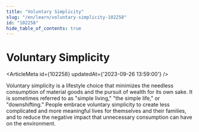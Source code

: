 ```yaml
---
title: "Voluntary Simplicity"
slug: "/en/learn/voluntary-simplicity-102258"
id: "102258"
hide_table_of_contents: true
---
```



# Voluntary Simplicity

<ArticleMeta id={102258} updatedAt={'2023-09-26 13:59:00'} />
<div className='border-solid border-b border-t-0 my-4 border-[var(--ifm-color-gray-300)]' />

Voluntary simplicity is a lifestyle choice that minimizes the needless consumption of material goods and the pursuit of wealth for its own sake. It is sometimes referred to as "simple living," "the simple life," or "downshifting." People embrace voluntary simplicity to create less complicated and more meaningful lives for themselves and their families, and to reduce the negative impact that unnecessary consumption can have on the environment.
